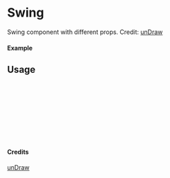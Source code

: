 
<Meta of={Swing} title="unDraw/Swing" />

# Swing

Swing component with different props.
Credit: [unDraw](https://undraw.co/illustrations)

#### Example

<Canvas of={Swing.Primary} />

## Usage

```ts
import { Swing } from "yadl-ui";

const Example = () => {
  return (
      <Swing />
  );
};

export default Example;
```

#### Credits
[unDraw](https://undraw.co/illustrations)
